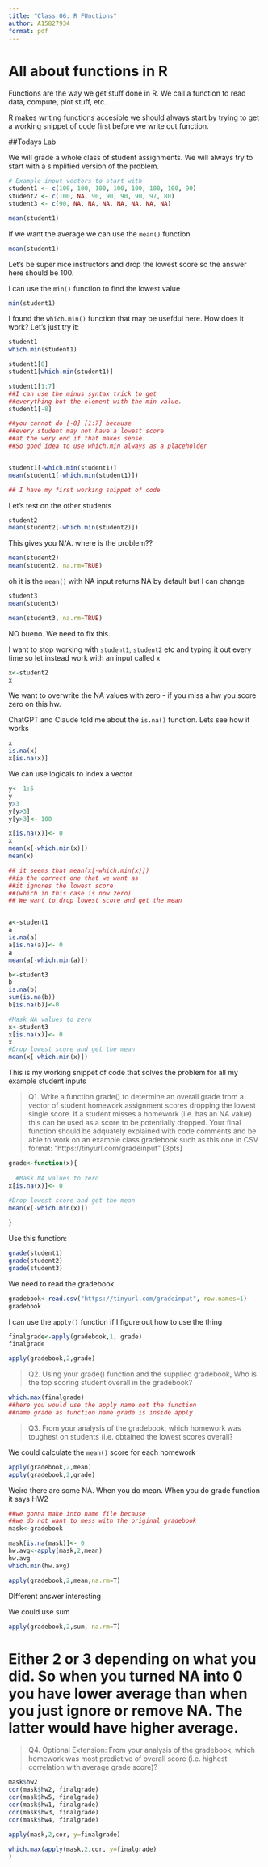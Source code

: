 ```yaml
---
title: "Class 06: R FUnctions"
author: A15827934
format: pdf
---
```


# All about functions in R

Functions are the way we get stuff done in R. We call a function to read data, compute, plot stuff, etc. 

R makes writing functions accesible we should always start by trying to get a working snippet of code first before we write out function. 

##Todays Lab

We will grade a whole class of student assignments. We will always try to start with a simplified version of the problem. 

```r
# Example input vectors to start with
student1 <- c(100, 100, 100, 100, 100, 100, 100, 90)
student2 <- c(100, NA, 90, 90, 90, 90, 97, 80)
student3 <- c(90, NA, NA, NA, NA, NA, NA, NA)

mean(student1)

```

If we want the average we can use the `mean()` function

```r
mean(student1)
```

Let's be super nice instructors and drop the lowest score so the answer here should be 100. 

I can use the `min()` function to find the lowest value

```r
min(student1)

```
I found the `which.min()` function that may be usefdul here. How does it work? Let's just try it: 
```r
student1
which.min(student1)
```

```r
student1[8]
student1[which.min(student1)]
```
```r
student1[1:7]
##I can use the minus syntax trick to get 
##everything but the element with the min value. 
student1[-8]
```

```r
##you cannot do [-8] [1:7] because 
##every student may not have a lowest score 
##at the very end if that makes sense. 
##So good idea to use which.min always as a placeholder


student1[-which.min(student1)]
mean(student1[-which.min(student1)])

## I have my first working snippet of code 

```
Let's test on the other students

```r
student2
mean(student2[-which.min(student2)])

```

This gives you N/A. where is the problem??

```r
mean(student2)
mean(student2, na.rm=TRUE)

```
oh it is the `mean()` with NA input returns NA by default but I can change

```r
student3
mean(student3)
```


```r
mean(student3, na.rm=TRUE)

```

NO bueno. We need to fix this. 

I want to stop working with `student1`, `student2` etc and typing it out every time so let instead work with an input called `x`

```r

x<-student2
x

```
We want to overwrite the NA values with zero - if you miss a hw you score zero on this hw. 

ChatGPT and Claude told me about the `is.na()` function. Lets see how it works
```r
x
is.na(x)
x[is.na(x)]
```
We can use logicals to index a vector

```r
y<- 1:5
y
y>3
y[y>3]
y[y>3]<- 100

```


```r
x[is.na(x)]<- 0
x
mean(x[-which.min(x)])
mean(x)

## it seems that mean(x[-which.min(x)]) 
##is the correct one that we want as 
##it ignores the lowest score 
##(which in this case is now zero)
## We want to drop lowest score and get the mean


a<-student1
a
is.na(a)
a[is.na(a)]<- 0
a
mean(a[-which.min(a)])

b<-student3
b
is.na(b)
sum(is.na(b))
b[is.na(b)]<-0
```


```r
#Mask NA values to zero
x<-student3
x[is.na(x)]<- 0
x
#Drop lowest score and get the mean
mean(x[-which.min(x)])

```
This is my working snippet of code that solves the problem for all my example student inputs 


> Q1. Write a function grade() to determine an overall grade from a vector of student homework
assignment scores dropping the lowest single score. If a student misses a homework (i.e. has an
NA value) this can be used as a score to be potentially dropped. Your final function should be
adquately explained with code comments and be able to work on an example class gradebook
such as this one in CSV format: “https://tinyurl.com/gradeinput” [3pts]

```r
grade<-function(x){
  
  #Mask NA values to zero
x[is.na(x)]<- 0

#Drop lowest score and get the mean
mean(x[-which.min(x)])
  
}
```

Use this function:
```r
grade(student1)
grade(student2)
grade(student3)


```

We need to read the gradebook

```r
gradebook<-read.csv("https://tinyurl.com/gradeinput", row.names=1)
gradebook
```

I can use the `apply()` function if I figure out how to use the thing
```r
finalgrade<-apply(gradebook,1, grade)
finalgrade

apply(gradebook,2,grade)

```
>Q2. Using your grade() function and the supplied gradebook, Who is the top scoring student overall in the gradebook?

```r
which.max(finalgrade)
##here you would use the apply name not the function
##name grade as function name grade is inside apply
```
>Q3. From your analysis of the gradebook, which homework was toughest on students (i.e. obtained
the lowest scores overall?



We could calculate the `mean()` score for each homework
```r
apply(gradebook,2,mean)
apply(gradebook,2,grade)

```
Weird there are some NA. When you do mean. 
When you do grade function it says HW2

```r
##we gonna make into name file because
##we do not want to mess with the original gradebook
mask<-gradebook

mask[is.na(mask)]<- 0
hw.avg<-apply(mask,2,mean)
hw.avg
which.min(hw.avg)

```

```r
apply(gradebook,2,mean,na.rm=T)
```
DIfferent answer interesting

We could use sum
```r
apply(gradebook,2,sum, na.rm=T)
```
# Either 2 or 3 depending on what you did. So when you turned NA into 0 you have lower average than when you just ignore or remove NA. The latter would have higher average. 

>Q4. Optional Extension: From your analysis of the gradebook, which homework was most
predictive of overall score (i.e. highest correlation with average grade score)?

```r
mask$hw2
cor(mask$hw2, finalgrade)
cor(mask$hw5, finalgrade)
cor(mask$hw1, finalgrade)
cor(mask$hw3, finalgrade)
cor(mask$hw4, finalgrade)

```
```r
apply(mask,2,cor, y=finalgrade)
```

```r
which.max(apply(mask,2,cor, y=finalgrade)
)
```

